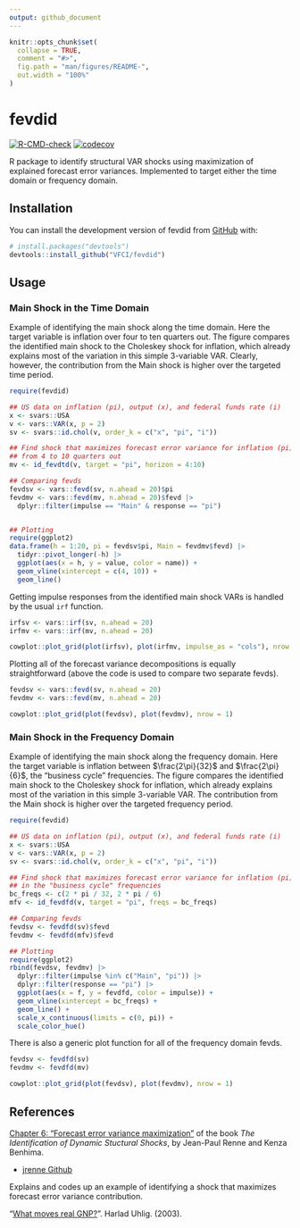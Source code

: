 ```yaml
---
output: github_document
---
```


<!-- README.md is generated from README.Rmd. Please edit that file -->

```r
knitr::opts_chunk$set(
  collapse = TRUE,
  comment = "#>",
  fig.path = "man/figures/README-",
  out.width = "100%"
)
```

# fevdid

<!-- badges: start -->
[![R-CMD-check](https://github.com/vfci/fevdid/actions/workflows/R-CMD-check.yaml/badge.svg)](https://github.com/vfci/fevdid/actions/workflows/R-CMD-check.yaml)
[![codecov](https://codecov.io/gh/VFCI/fevdid/branch/main/graph/badge.svg?token=2UCPW70685)](https://codecov.io/gh/VFCI/fevdid)
<!-- badges: end -->

R package to identify structural VAR shocks using maximization of explained forecast error variances. Implemented to target either the time domain or frequency domain.

## Installation

You can install the development version of fevdid from [GitHub](https://github.com/) with:

``` r
# install.packages("devtools")
devtools::install_github("VFCI/fevdid")
```

## Usage

### Main Shock in the Time Domain

Example of identifying the main shock along the time domain.
Here the target variable is inflation over four to ten quarters out. 
The figure compares the identified main shock to the Choleskey shock for inflation, which already explains most of the variation in this simple 3-variable VAR.
Clearly, however, the contribution from the Main shock is higher over the targeted time period.

```r
require(fevdid)

## US data on inflation (pi), output (x), and federal funds rate (i)
x <- svars::USA
v <- vars::VAR(x, p = 2)
sv <- svars::id.chol(v, order_k = c("x", "pi", "i"))

## Find shock that maximizes forecast error variance for inflation (pi)
## from 4 to 10 quarters out
mv <- id_fevdtd(v, target = "pi", horizon = 4:10)

## Comparing fevds
fevdsv <- vars::fevd(sv, n.ahead = 20)$pi
fevdmv <- vars::fevd(mv, n.ahead = 20)$fevd |>
  dplyr::filter(impulse == "Main" & response == "pi")


## Plotting
require(ggplot2)
data.frame(h = 1:20, pi = fevdsv$pi, Main = fevdmv$fevd) |>
  tidyr::pivot_longer(-h) |>
  ggplot(aes(x = h, y = value, color = name)) +
  geom_vline(xintercept = c(4, 10)) +
  geom_line()
```

Getting impulse responses from the identified main shock VARs is handled by the usual `irf` function.

```r

irfsv <- vars::irf(sv, n.ahead = 20)
irfmv <- vars::irf(mv, n.ahead = 20)

cowplot::plot_grid(plot(irfsv), plot(irfmv, impulse_as = "cols"), nrow = 1)
```

Plotting all of the forecast variance decompositions is equally straightforward (above the code is used to compare two separate fevds).
```r

fevdsv <- vars::fevd(sv, n.ahead = 20)
fevdmv <- vars::fevd(mv, n.ahead = 20)

cowplot::plot_grid(plot(fevdsv), plot(fevdmv), nrow = 1)
```


### Main Shock in the Frequency Domain

Example of identifying the main shock along the frequency domain.
Here the target variable is inflation between $\frac{2\pi}{32}$ and $\frac{2\pi}{6}$, the "business cycle" frequencies.
The figure compares the identified main shock to the Choleskey shock for inflation, which already explains most of the variation in this simple 3-variable VAR.
The contribution from the Main shock is higher over the targeted frequency period.

```r
require(fevdid)

## US data on inflation (pi), output (x), and federal funds rate (i)
x <- svars::USA
v <- vars::VAR(x, p = 2)
sv <- svars::id.chol(v, order_k = c("x", "pi", "i"))

## Find shock that maximizes forecast error variance for inflation (pi)
## in the "business cycle" frequencies
bc_freqs <- c(2 * pi / 32, 2 * pi / 6)
mfv <- id_fevdfd(v, target = "pi", freqs = bc_freqs)

## Comparing fevds
fevdsv <- fevdfd(sv)$fevd
fevdmv <- fevdfd(mfv)$fevd

## Plotting
require(ggplot2)
rbind(fevdsv, fevdmv) |>
  dplyr::filter(impulse %in% c("Main", "pi")) |>
  dplyr::filter(response == "pi") |>
  ggplot(aes(x = f, y = fevdfd, color = impulse)) +
  geom_vline(xintercept = bc_freqs) +
  geom_line() +
  scale_x_continuous(limits = c(0, pi)) +
  scale_color_hue()
```

There is also a generic plot function for all of the frequency domain fevds.
```r

fevdsv <- fevdfd(sv)
fevdmv <- fevdfd(mv)

cowplot::plot_grid(plot(fevdsv), plot(fevdmv), nrow = 1)
```


## References

[Chapter 6: "Forecast error variance maximization"](https://jrenne.github.io/IdentifStructShocks/forecast-error-variance-maximization.html) of the book *The Identification of Dynamic Stuctural Shocks*, by Jean-Paul Renne and Kenza Benhima.

- [jrenne Github](https://github.com/jrenne)

Explains and codes up an example of identifying a shock that maximizes forecast error variance contribution.

"[What moves real GNP?](http://fmwww.bc.edu/repec/esNAWM04/up.2923.1054309431.pdf)". Harlad Uhlig. (2003).